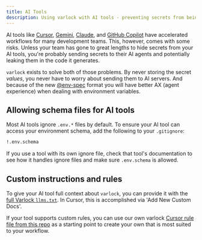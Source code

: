 ```yaml
---
title: AI Tools
description: Using varlock with AI tools - preventing secrets from being leaked to your AI agents
---
```



AI tools like [Cursor](https://www.cursor.com/), [Gemini](https://gemini.google.com), [Claude](https://claude.ai/), and [GitHub Copilot](https://github.com/features/copilot) have accelerated workflows for many development teams. This, however, comes with some risks. Unless your team has gone to great lengths to hide secrets from your AI tools, you're probably sending secrets to their AI agents and potentially leaking them in the code it generates.

`varlock` exists to solve both of those problems. By never storing the secret _values_, you never have to worry about sending them to AI servers. And because of the new [@env-spec](/env-spec/overview) format you will have better AX (agent experience) when dealing with environment variables.

## Allowing schema files for AI tools

Most AI tools ignore `.env.*` files by default. To ensure your AI tool can access your environment schema, add the following to your `.gitignore`:

```txt
!.env.schema
```

If you use a tool with its own ignore file, check that tool's documentation to see how it handles ignore files and make sure `.env.schema` is allowed.

## Custom instructions and rules

To give your AI tool full context about `varlock`, you can provide it with the [full Varlock `llms.txt`](https://varlock.dev/llms-full.txt). In Cursor, this is accomplished via 'Add New Custom Docs'. 

If your tool supports custom rules, you can use our own varlock [Cursor rule file from this repo](https://github.com/dmno-dev/varlock/blob/main/.cursor/rules/varlock.mdc) as a starting point to create your own that is most suited to your workflow. 


